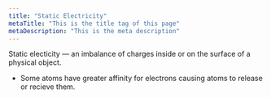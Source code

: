 ```yaml
---
title: "Static Electricity"
metaTitle: "This is the title tag of this page"
metaDescription: "This is the meta description"
---
```


Static electicity — an imbalance of charges inside or on the surface of a physical object.
- Some atoms have greater affinity for electrons causing atoms to release or recieve them.
